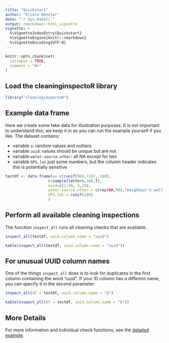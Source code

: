 ```yaml
---
title: "Quickstart"
author: "Eliora Henzler"
date: "`r Sys.Date()`"
output: rmarkdown::html_vignette
vignette: >
  %\VignetteIndexEntry{Quickstart}
  %\VignetteEngine{knitr::rmarkdown}
  %\VignetteEncoding{UTF-8}
---
```


```r
knitr::opts_chunk$set(
  collapse = TRUE,
  comment = "#>"
)
```

## Load the cleaninginspectoR library

```r
library("cleaninginspectoR")
```


## Example data frame

Here we create some fake data for illustration purposes.
It is not important to understand this; we keep it in so you can run the example yourself if you like.
The dataset contains:

- variable `a`: random values and outliers
- variable `uuid`: values should be unique but are not
- variable `water.source.other`: all NA except for two
- variable `GPS.lat` just some numbers, but the column header indicates this is potentially sensitive


```r
testdf <- data.frame(a= c(runif(98),7287,-100),
                   b=sample(letters,100,T),
                   uuid=c(1:98, 4,20),
                   water.source.other = c(rep(NA,98),"neighbour's well","neighbour's well"),
                   GPS.lat = runif(100)
                   )
```


## Perform all available cleaning inspections

The function `inspect_all` runs all cleaning checks that are available.

```r
inspect_all(testdf, uuid.column.name = "uuid")
```
```r
kable(inspect_all(testdf, uuid.column.name = "uuid"))
```

## For unusual UUID column names

One of the things `inspect_all` does is to look for duplicates in the first column containing the word "uuid". If your ID column has a different name, you can specify it in the second parameter:

```r
inspect_all(df = testdf, uuid.column.name = "b")
```

```r
kable(inspect_all(df = testdf, uuid.column.name = "b"))
```


## More Details

For more information and individual check functions, see the [detailed example](detailed_example.html).

